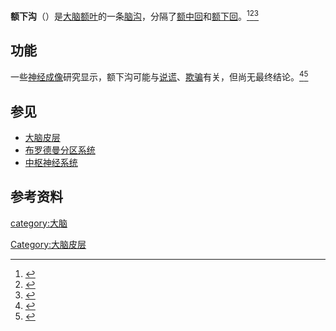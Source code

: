 {{Infobox brain
|Name=额下沟
|Latin=sulcus frontalis inferior
|Image=Gray726 Inferior frontal sulcus.svg
|Caption=左侧[[大脑半球|大脑半球]]
|IsPartOf=
|Components=
|Artery=
|Vein=
}}
'''额下沟'''（{{lang-en|Inferior frontal sulcus}}）是[[大脑|大脑]][[额叶|额叶]]的一条[[脑沟|脑沟]]，分隔了[[额中回|额中回]]和[[额下回|额下回]]。<ref>{{Cite web|title=Inferior Frontal Sulcus - an overview|url=https://www.sciencedirect.com/topics/neuroscience/inferior-frontal-sulcus|accessdate=2021-04-09|work=|publisher=ScienceDirect|language=en}}</ref><ref>{{Cite web|title=Inferior frontal sulcus|url=https://radiopaedia.org/articles/inferior-frontal-sulcus?lang=us|accessdate=2021-04-09|last=Gaillard|first=Frank|work=|publisher=Radiopaedia|language=en-US}}</ref><ref>{{Cite web|title=额下沟|url=https://www.imaios.com/cn/e-Anatomy/node_322323/2731|accessdate=2021-04-09|work=IMAIOS|language=zh}}</ref>

== 功能 ==
一些[[神经成像|神经成像]]研究显示，额下沟可能与[[說謊|说谎]]、[[欺骗|欺骗]]有关，但尚无最终结论。<ref>{{Cite journal|title=The Contributions of Prefrontal Cortex and Executive Control to Deception: Evidence from Activation Likelihood Estimate Meta-analyses|url=https://doi.org/10.1093/cercor/bhn189|last=Christ|first=Shawn E.|last2=Van Essen|first2=David C.|date=2009-07-01|journal=Cerebral Cortex|issue=7|doi=10.1093/cercor/bhn189|volume=19|pages=1557–1566|issn=1047-3211|last3=Watson|first3=Jason M.|last4=Brubaker|first4=Lindsay E.|last5=McDermott|first5=Kathleen B.}}</ref><ref>{{Cite journal|title=Does the inferior frontal sulcus play a functional role in deception? A neuronavigated theta-burst transcranial magnetic stimulation study|url=https://www.ncbi.nlm.nih.gov/pmc/articles/PMC3474997/|last=Verschuere|first=Bruno|last2=Schuhmann|first2=Teresa|date=2012-10-18|journal=Frontiers in Human Neuroscience|doi=10.3389/fnhum.2012.00284|volume=6|issn=1662-5161|pmc=3474997|pmid=23087636|last3=Sack|first3=Alexander T.}}</ref>

== 参见 ==
* [[大脑皮层|大脑皮层]]
* [[布罗德曼分区系统|布罗德曼分区系统]]
* [[中枢神经系统|中枢神经系统]]

== 参考资料 ==
{{reflist}}

{{大脑皮质}}
[[category:大脑|category:大脑]]
[[Category:大脑皮层|Category:大脑皮层]]
{{Neuroanatomy-stub}}